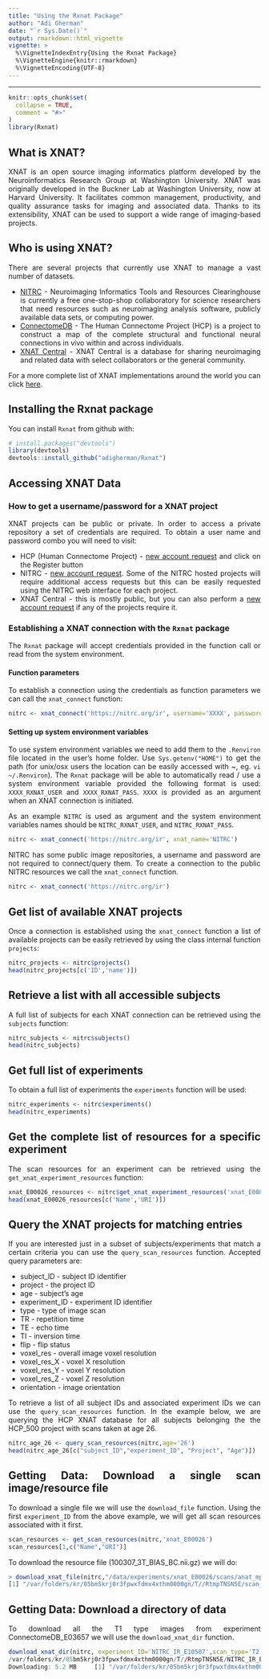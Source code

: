 ```yaml
---
title: "Using the Rxnat Package"
author: "Adi Gherman"
date: "`r Sys.Date()`"
output: rmarkdown::html_vignette
vignette: >
  %\VignetteIndexEntry{Using the Rxnat Package}
  %\VignetteEngine{knitr::rmarkdown}
  %\VignetteEncoding{UTF-8}
---
```

<style>
body {
text-align: justify}
</style>
---

```r
knitr::opts_chunk$set(
  collapse = TRUE,
  comment = "#>"
)
library(Rxnat)

```

## What is XNAT?
XNAT is an open source imaging informatics platform developed by the Neuroinformatics Research Group at Washington University. XNAT was originally developed in the Buckner Lab at Washington University, now at Harvard University. It facilitates common management, productivity, and quality assurance tasks for imaging and associated data. Thanks to its extensibility, XNAT can be used to support a wide range of imaging-based projects.

## Who is using XNAT?
There are several projects that currently use XNAT to manage a vast number of datasets. 

* [NITRC](https://nitrc.org) - Neuroimaging Informatics Tools and Resources Clearinghouse is currently a free one-stop-shop collaboratory for science researchers that need resources such as neuroimaging analysis software, publicly available data sets, or computing power. 
* [ConnectomeDB](https://db.humanconnectome.org/) -  The Human Connectome Project (HCP) is a project to construct a map of the complete structural and functional neural connections in vivo within and across individuals. 
* [XNAT Central](https://central.xnat.org) - XNAT Central is a database for sharing neuroimaging and related data with select collaborators or the general community. 

For a more complete list of XNAT implementations around the world you can click [here](https://www.xnat.org/about/xnat-implementations.php).

## Installing the Rxnat package

You can install `Rxnat` from github with:
``` r
# install.packages("devtools")
library(devtools)
devtools::install_github("adigherman/Rxnat")
```

## Accessing XNAT Data

### How to get a username/password for a XNAT project
XNAT projects can be public or private. In order to access a private repository a set of credentials are required. To obtain a user name and password combo you will need to visit:

* HCP (Human Connectome Project) - [new account request](https://db.humanconnectome.org) and click on the Register button
* NITRC - [new account request](https://www.nitrc.org/account/register.php). Some of the NITRC hosted projects will require additional access requests but this can be easily requested using the NITRC web interface for each project.
* XNAT Central - this is mostly public, but you can also perform a [new account request](https://central.xnat.org/app/template/Register.vm) if any of the projects require it. 

### Establishing a XNAT connection with the `Rxnat` package
The `Rxnat` package will accept credentials provided in the function call or read from the system environment.

#### Function parameters
To establish a connection using the credentials as function parameters we can call the `xnat_connect` function:
``` r
nitrc <- xnat_connect('https://nitrc.org/ir', username='XXXX', password='YYYY', xnat_name=NULL)
```

#### Setting up system environment variables
To use system environment variables we need to add them to the `.Renviron` file located in the user's home folder. Use `Sys.getenv("HOME")` to get the path (for unix/osx users the location can be easily accessed with ~, eg. `vi ~/.Renviron`).
The `Rxnat` package will be able to automatically read / use a system environment variable provided the following format is used: `XXXX_RXNAT_USER` and `XXXX_RXNAT_PASS`. `XXXX` is provided as an argument when an XNAT connection is initiated. 

As an example `NITRC` is used as argument and the system environment variables names should be `NITRC_RXNAT_USER`, and `NITRC_RXNAT_PASS`.
``` r
nitrc <- xnat_connect('https://nitrc.org/ir', xnat_name='NITRC')
```

NITRC has some public image repositories, a username and password are not required to connect/query them. To create a connection to the public NITRC resources we call the `xnat_connect` function.

``` r
nitrc <- xnat_connect('https://nitrc.org/ir')
```

## Get list of available XNAT projects
Once a connection is established using the `xnat_connect` function a list of available projects can be easily retrieved by using the class internal function `projects`:

``` r
nitrc_projects <- nitrc$projects()
head(nitrc_projects[c('ID','name')])
```

## Retrieve a list with all accessible subjects
A full list of subjects for each XNAT connection can be retrieved using the `subjects` function:

``` r
nitrc_subjects <- nitrc$subjects()
head(nitrc_subjects)
```

## Get full list of experiments
To obtain a full list of experiments the `experiments` function will be used:

``` r
nitrc_experiments <- nitrc$experiments()
head(nitrc_experiments)
```

## Get the complete list of resources for a specific experiment
The scan resources for an experiment can be retrieved using the `get_xnat_experiment_resources` function:

``` r
xnat_E00026_resources <- nitrc$get_xnat_experiment_resources('xnat_E00026')
head(xnat_E00026_resources[c('Name','URI')])
```

## Query the XNAT projects for matching entries
If you are interested just in a subset of subjects/experiments that match a certain criteria you can use the `query_scan_resources` function. Accepted query parameters are:

- subject_ID - subject ID identifier 
- project - the project ID
- age - subject's age
- experiment_ID - experiment ID identifier
- type - type of image scan
- TR - repetition time
- TE - echo time
- TI - inversion time
- flip - flip status
- voxel_res - overall image voxel resolution
- voxel_res_X - voxel X resolution
- voxel_res_Y - voxel Y resolution
- voxel_res_Z - voxel Z resolution
- orientation - image orientation

To retrieve a list of all subject IDs and associated experiment IDs we can use the `query_scan_resources` function. In the example below, we are querying the HCP XNAT database for all subjects belonging the the HCP_500 project with scans taken at age 26.

``` r
nitrc_age_26 <- query_scan_resources(nitrc,age='26')
head(nitrc_age_26[c("subject_ID","experiment_ID", "Project", "Age")])
```

## Getting Data: Download a single scan image/resource file
To download a single file we will use the `download_file` function. Using the first `experiment_ID` from the above example, we will get all scan resources associated with it first.

``` r
scan_resources <- get_scan_resources(nitrc,'xnat_E00026')
scan_resources[1,c("Name","URI")]
```

To download the resource file (100307_3T_BIAS_BC.nii.gz) we will do:

``` r
> download_xnat_file(nitrc,"/data/experiments/xnat_E00026/scans/anat_mprage_anonymized/resources/3967/files/scan_mprage_anonymized.nii.gz", file_dir = tempdir())
[1] "/var/folders/kr/05bm5krj0r3fpwxfdmx4xthm0000gn/T//RtmpTNSN5E/scan_mprage_anonymized.nii.gz"
```

## Getting Data: Download a directory of data
To download all the T1 type images from experiment ConnectomeDB_E03657 we will use the `download_xnat_dir` function.

``` r
download_xnat_dir(nitrc, experiment_ID='NITRC_IR_E10507',scan_type='T2', file_dir = tempdir(), verbose=TRUE)
/var/folders/kr/05bm5krj0r3fpwxfdmx4xthm0000gn/T//RtmpTNSN5E/NITRC_IR_E10507.zip
Downloading: 5.2 MB     [1] "/var/folders/kr/05bm5krj0r3fpwxfdmx4xthm0000gn/T//RtmpTNSN5E/NITRC_IR_E10507.zip"
```